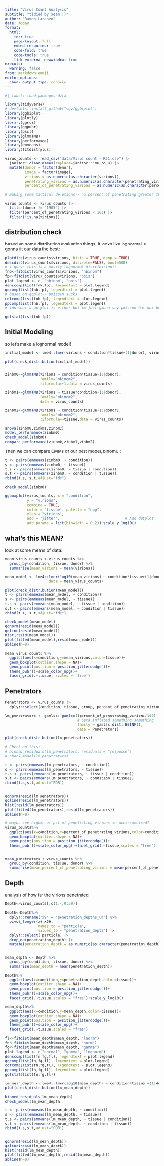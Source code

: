```yaml
---
title: "Virus Count Analysis"
subtitle: "tidied by sean :)"
author: "Ramon Lorenzo"
date: today
format:
  html:
    toc: true
    page-layout: full
    embed-resources: true
    code-fold: true
    code-tools: true
    link-external-newwindow: true
execute:
  warning: false
from: markdown+emoji 
editor_options: 
  chunk_output_type: console
---
```


```r
#| label: load-packages-data

library(tidyverse)
# devtools::install_github("vqv/ggbiplot")
library(ggbiplot)
library(plotly)
library(ggsci)
library(ggpubr)
library(pscl)
library(glmmTMB)
library(performance)
library(emmeans)
library(fitdistrplus)

virus_counts <- read_csv("data/Virus count - R21.csv") |>
  janitor::clean_names(replace=janitor:::mu_to_u) |> 
  mutate(donor = factor(donor),
         image = factor(image),
         virions = as.numeric(as.character(virions)),
         penetrating_virions = as.numeric(as.character(penetrating_virions)),
         percent_of_penetrating_virions = as.numeric(as.character(percent_of_penetrating_virions)))

# making some tactical deletions-- no percent of penetrating greater than 100; no donor 1905; no NA virions

virus_counts <- virus_counts |> 
  filter(donor != "1905") |> 
  filter(percent_of_penetrating_virions < 101) |>
  filter(!is.na(virions))
```

## distribution check

based on some distribution evaluation things, it looks like lognormal is gonna fit our data the best:

```r


plotdist(virus_counts$virions, histo = TRUE, demp = TRUE)
descdist(virus_counts$virions, discrete=FALSE, boot=500)
# i guess this is a mostly lognormal distribution??
fnb<-fitdist(virus_counts$virions, "nbinom")
fp<-fitdist(virus_counts$virions, "pois")
plot.legend <- c( "nbinom", "pois")
denscomp(list(fnb,fp), legendtext = plot.legend)
qqcomp(list(fnb,fp), legendtext = plot.legend)
# based on qqplot-- poisson sucks
cdfcomp(list(fnb,fp), legendtext = plot.legend)
ppcomp(list(fnb,fp), legendtext = plot.legend)
# idk what a pp plot is either but im just gonna say poisson has not been killing it here

gofstat(list(fnb,fp))
```


## Initial Modeling

so let's make a lognormal model!

```r

initial_model <- lme4::lmer(virions ~ condition*tissue+(1|donor), virus_counts)

plot(check_distribution(initial_model))


zinbm0<-glmmTMB(virions ~ condition*tissue+(1|donor), 
                family="nbinom2",
                ziformula=~1,data = virus_counts)

zinbm1<-glmmTMB(virions ~ tissue*condition+(1|donor), 
                family="nbinom2",
                data = virus_counts)

zinbm2<-glmmTMB(virions ~ condition*tissue+(1|donor), 
                family="nbinom2",
                ziformula=~tissue,data = virus_counts)

anova(zinbm0,zinbm1,zinbm2)
model_performance(zinbm0)
check_model(zinbm0)
compare_performance(zinbm0,zinbm1,zinbm2)
```

Then we can compare EMMs of our best model, binom0 :

```r

t <- pairs(emmeans(zinbm0, ~ condition))
s <- pairs(emmeans(zinbm0, ~ tissue))
t.s <- pairs(emmeans(zinbm0, ~ tissue | condition))
s.t <- pairs(emmeans(zinbm0, ~ condition | tissue))
rbind(t.s, s.t,adjust="fdr")

check_model(zinbm0)

ggboxplot(virus_counts, x = "condition", 
          y = "virions",
          combine = TRUE,
          color = "tissue", palette = "npg",
          ylab = "virions", 
          add = "jitter",                              # Add dotplot
          add.params = list(binwidth = 0.2))+scale_y_log10()
```

## what's this MEAN?

look at some means of data:

```r

mean_virus_counts <-virus_counts %>%
  group_by(condition, tissue, donor) %>%
  summarise(mean_virions = mean(virions)) 

mean_model <- lme4::lmer(log10(mean_virions) ~ condition*tissue+(1|donor), 
                    data = mean_virus_counts)

plot(check_distribution(mean_model))
t <- pairs(emmeans(mean_model, ~ condition))
s <- pairs(emmeans(mean_model, ~ tissue))
t.s <- pairs(emmeans(mean_model, ~ tissue | condition))
s.t <- pairs(emmeans(mean_model, ~ condition | tissue))
rbind(t.s, s.t,adjust="fdr")

check_model(mean_model)
qqnorm(resid(mean_model))
qqline(resid(mean_model))
hist(resid(mean_model))
plot(fitted(mean_model),resid(mean_model))
abline(h=0)

mean_virus_counts %>%
  ggplot(aes(x=condition,y=mean_virions,color=tissue))+
  geom_boxplot(outlier.shape = NA)+
  geom_point(position = position_jitterdodge())+
  theme_pubr()+scale_color_npg()+
  facet_grid(.~tissue, scales = "free")
```


## Penetrators

```r

Penetrators <- virus_counts |>
  dplyr::select(condition, tissue, group, percent_of_penetrating_virions)

lm_penetrators <- gamlss::gamlss((percent_of_penetrating_virions/100) ~ condition*tissue,
                                 # beta inflated something something
                                 family = gamlss.dist::BEINF(), 
                                 data = Penetrators)

plot(check_distribution(lm_penetrators))

# Check on this:
# binned_residuals(lm_penetrators, residuals = "response")
# check_model(lm_penetrators)

t <- pairs(emmeans(lm_penetrators, ~ condition))
s <- pairs(emmeans(lm_penetrators, ~ tissue))
t.s <- pairs(emmeans(lm_penetrators, ~ tissue | condition))
s.t <- pairs(emmeans(lm_penetrators, ~ condition | tissue))
rbind(t.s,s.t,adjust="FDR")


qqnorm(resid(lm_penetrators))
qqline(resid(lm_penetrators))
hist(resid(lm_penetrators))
plot(fitted(lm_penetrators),resid(lm_penetrators))
abline(h=0)

# maybe see higher of pct of penetrating virions in uncircumcised?
virus_counts%>%
  ggplot(aes(x=condition,y=percent_of_penetrating_virions,color=condition))+
  geom_boxplot(outlier.shape = NA)+
  geom_point(position = position_jitterdodge())+
  theme_pubr()+scale_color_npg()+facet_grid(.~tissue,scales = "free")


mean_penetrators <-virus_counts %>%
  group_by(condition, tissue, donor) %>%
  summarise(mean_percent_of_penetrating_virions = mean(percent_of_penetrating_virions)) 
```

## Depth

analysis of how far the virions penetrated

```r

Depth<-virus_counts[,c(1:4,9:59)]

Depth<-Depth%>%
  dplyr::rename("x9" = "penetration_depths_um") %>%
  pivot_longer(x9:x59,
               names_to = "particle",
               values_to = "penetration_depth") |>
  dplyr::select(!particle) |>
  drop_na(penetration_depth) |>
  mutate(penetration_depth = as.numeric(as.character(penetration_depth)))


mean_depth <- Depth %>%
  group_by(condition, tissue, donor) %>%
  summarise(mean_depth = mean(penetration_depth))

Depth%>%
  ggplot(aes(x=condition,y=penetration_depth,color=tissue))+
  geom_boxplot(outlier.shape = NA)+
  geom_point(position = position_jitterdodge())+
  theme_pubr()+scale_color_npg()+
  facet_grid(.~tissue,scales = "free")+scale_y_log10()

mean_depth%>%
  ggplot(aes(x=condition,y=mean_depth,color=tissue))+
  geom_boxplot(outlier.shape = NA)+
  geom_point(position = position_jitterdodge())+
  theme_pubr()+scale_color_npg()+
  facet_grid(.~tissue,scales = "free")

fl<-fitdist(mean_depth$mean_depth, "lnorm")
fn<-fitdist(mean_depth$mean_depth, "norm")
fg<-fitdist(mean_depth$mean_depth, "gamma")
plot.legend <- c("normal", "gamma", "lognorm")
denscomp(list(fn,fg,fl), legendtext = plot.legend)
qqcomp(list(fn,fg,fl), legendtext = plot.legend)
cdfcomp(list(fn,fg,fl), legendtext = plot.legend)
ppcomp(list(fn,fg,fl), legendtext = plot.legend)
gofstat(list(fn,fg,fl))

lm_mean_depth <- lme4::lmer(log10(mean_depth) ~ condition*tissue +(1|donor), data = mean_depth)
plot(check_distribution(lm_mean_depth))

binned_residuals(lm_mean_depth)
check_model(lm_mean_depth)

t <- pairs(emmeans(lm_mean_depth, ~ condition))
s <- pairs(emmeans(lm_mean_depth, ~ tissue))
t.s <- pairs(emmeans(lm_mean_depth, ~ tissue | condition))
s.t <- pairs(emmeans(lm_mean_depth, ~ condition | tissue))
rbind(t.s,s.t,adjust="FDR")


qqnorm(resid(lm_mean_depth))
qqline(resid(lm_mean_depth))
hist(resid(lm_mean_depth))
plot(fitted(lm_mean_depth),resid(lm_mean_depth))
abline(h=0)
```

